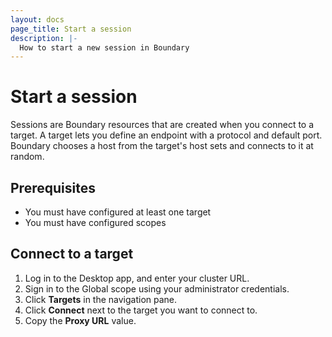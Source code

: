 ```yaml
---
layout: docs
page_title: Start a session
description: |-
  How to start a new session in Boundary
---
```


# Start a session

Sessions are Boundary resources that are created when you connect to a target.
A target lets you define an endpoint with a protocol and default port.
Boundary chooses a host from the target's host sets and connects to it at random.

## Prerequisites

- You must have configured at least one target
- You must have configured scopes

## Connect to a target

1. Log in to the Desktop app, and enter your cluster URL.
1. Sign in to the Global scope using your administrator credentials.
1. Click **Targets** in the navigation pane.
1. Click **Connect** next to the target you want to connect to.
1. Copy the **Proxy URL** value.
